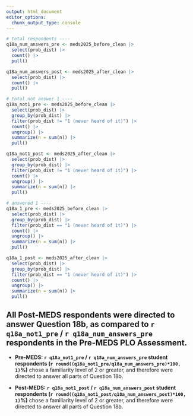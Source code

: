 ```yaml
---
output: html_document
editor_options: 
  chunk_output_type: console
---
```


```r
# total respondents ----
q18a_num_answers_pre <- meds2025_before_clean |> 
  select(prob_dist) |> 
  count() |> 
  pull()

q18a_num_answers_post <- meds2025_after_clean |>
  select(prob_dist) |>
  count() |>
  pull()

# total not answer 1 ----
q18a_not1_pre <- meds2025_before_clean |> 
  select(prob_dist) |> 
  group_by(prob_dist) |>
  filter(prob_dist != "1 (never heard of it)") |> 
  count() |>
  ungroup() |> 
  summarize(n = sum(n)) |> 
  pull()

q18a_not1_post <- meds2025_after_clean |>
  select(prob_dist) |>
  group_by(prob_dist) |>
  filter(prob_dist != "1 (never heard of it)") |>
  count() |>
  ungroup() |>
  summarize(n = sum(n)) |>
  pull()

# answered 1 ----
q18a_1_pre <- meds2025_before_clean |> 
  select(prob_dist) |> 
  group_by(prob_dist) |>
  filter(prob_dist == "1 (never heard of it)") |> 
  count() |>
  ungroup() |> 
  summarize(n = sum(n)) |> 
  pull()

q18a_1_post <- meds2025_after_clean |>
  select(prob_dist) |>
  group_by(prob_dist) |>
  filter(prob_dist == "1 (never heard of it)") |>
  count() |>
  ungroup() |>
  summarize(n = sum(n)) |>
  pull()
```


::: {.callout-note}
## All Post-MEDS respondents were directed to answer Question 18b, as compared to  `r q18a_not1_pre` / `r q18a_num_answers_pre` respondents in the Pre-MEDS PLO Assessment.

- **Pre-MEDS: `r q18a_not1_pre` / `r q18a_num_answers_pre` student respondents (`r round((q18a_not1_pre/q18a_num_answers_pre)*100, 1)`%)** chose a familiarity level of 2 or greater, and therefore were directed to answer all parts of Question 18b.

- **Post-MEDS: `r q18a_not1_post` / `r q18a_num_answers_post` student respondents (`r round((q18a_not1_post/q18a_num_answers_post)*100, 1)`%)** chose a familiarity level of 2 or greater, and therefore were directed to answer all parts of Question 18b.
:::

